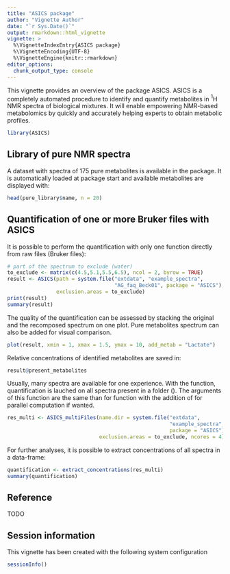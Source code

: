 ```yaml
---
title: "ASICS package"
author: "Vignette Author"
date: "`r Sys.Date()`"
output: rmarkdown::html_vignette
vignette: >
  %\VignetteIndexEntry{ASICS package}
  %\VignetteEncoding{UTF-8}
  %\VignetteEngine{knitr::rmarkdown}
editor_options: 
  chunk_output_type: console
---
```


This vignette provides an overview of the package ASICS. ASICS is a completely 
automated procedure to identify and quantify metabolites in $^1$H NMR spectra of 
biological mixtures. It will enable empowering NMR-based metabolomics by quickly 
and accurately helping experts to obtain metabolic profiles.

```r
library(ASICS)
```

## Library of pure NMR spectra

A dataset with spectra of 175 pure metabolites is available in the package. It
is automatically loaded at package start and available metabolites are displayed
with:
```r
head(pure_library$name, n = 20)
```

## Quantification of one or more Bruker files with ASICS

It is possible to perform the quantification with only one function directly 
from raw files (Bruker files):
```r
# part of the spectrum to exclude (water)
to_exclude <- matrix(c(4.5,5.1,5.5,6.5), ncol = 2, byrow = TRUE)
result <- ASICS(path = system.file("extdata", "example_spectra",
                                   "AG_faq_Beck01", package = "ASICS"),
                exclusion.areas = to_exclude)
print(result)
summary(result)
```

The quality of the quantification can be assessed by stacking the original and 
the recomposed spectrum on one plot. Pure metabolites spectrum can also be 
added for visual comparison.
```r
plot(result, xmin = 1, xmax = 1.5, ymax = 10, add_metab = "Lactate")
```

Relative concentrations of identified metabolites are saved in:
```r
result@present_metabolites
```

Usually, many spectra are available for one experience. With the 
\code{ASICS_multiFiles} function, quantification is lauched on all spectra 
present in a folder (\code{name.dir}). The arguments of this function are the 
same than for \code{ASICS} function with the addition of \code{ncores} for  parallel computation if wanted.

```r
res_multi <- ASICS_multiFiles(name.dir = system.file("extdata",
                                                     "example_spectra",
                                                     package = "ASICS"),
                              exclusion.areas = to_exclude, ncores = 4)
```

For further analyses, it is possible to extract concentrations of all spectra in
a data-frame:
```r
quantification <- extract_concentrations(res_multi)
summary(quantification)
```


## Reference 

TODO


## Session information

This vignette has been created with the following system configuration
```r
sessionInfo()
```




